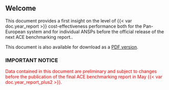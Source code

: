 ## Welcome {.unnumbered}

This document provides a first insight on the level of {{< var doc.year_report >}} cost-effectiveness performance both for the Pan-European system and for individual ANSPs before the official release of the next ACE benchmarking report..

This document is also available for download as a [PDF version](https://www.eurocontrol.int/ACE/HighLevelSummary-Reports/HighLevelSummaryReport2021.pdf){target="_blank"}.

### IMPORTANT NOTICE {.unnumbered}

[Data contained in this document are preliminary and subject to changes before the publication of the final ACE benchmarking report in May {{< var doc.year_report_plus2 >}}.]{style="color: red;"}
